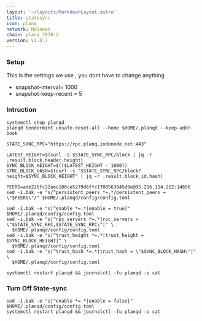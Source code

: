 ```yaml
---
layout: '~/layouts/MarkdownLayout.astro'
title: statesync
icon: planq
network: Mainnet
chain: planq_7070-2
version: v1.0.7
---
```

### Setup
This is the settings we use , you dont have to change anything

- snapshot-interval= 1000
- snapshot-keep-recent = 5

### Intruction

```
systemctl stop planqd 
planqd tendermint unsafe-reset-all --home $HOME/.planqd --keep-addr-book

STATE_SYNC_RPC="https://rpc.planq.indonode.net:443"

LATEST_HEIGHT=$(curl -s $STATE_SYNC_RPC/block | jq -r .result.block.header.height)
SYNC_BLOCK_HEIGHT=$(($LATEST_HEIGHT - 1000))
SYNC_BLOCK_HASH=$(curl -s "$STATE_SYNC_RPC/block?height=$SYNC_BLOCK_HEIGHT" | jq -r .result.block_id.hash)

PEERS=ade226fc22aec100ce5279d6ffc1708563045d9e@95.216.114.212:14656 
sed -i.bak -e "s/^persistent_peers *=.*/persistent_peers = \"$PEERS\"/" $HOME/.planqd/config/config.toml

sed -i.bak -e "s|^enable *=.*|enable = true|" $HOME/.planqd/config/config.toml
sed -i.bak -e "s|^rpc_servers *=.*|rpc_servers = \"$STATE_SYNC_RPC,$STATE_SYNC_RPC\"|" \
  $HOME/.planqd/config/config.toml
sed -i.bak -e "s|^trust_height *=.*|trust_height = $SYNC_BLOCK_HEIGHT|" \
  $HOME/.planqd/config/config.toml
sed -i.bak -e "s|^trust_hash *=.*|trust_hash = \"$SYNC_BLOCK_HASH\"|" \
  $HOME/.planqd/config/config.toml

systemctl restart planqd && journalctl -fu planqd -o cat
```

### Turn Off State-sync
```
sed -i.bak -e "s|^enable *=.*|enable = false|" $HOME/.planqd/config/config.toml
systemctl restart planqd && journalctl -fu planqd -o cat
```